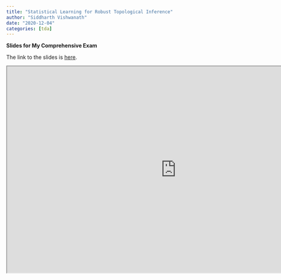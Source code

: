 ```yaml
---
title: "Statistical Learning for Robust Topological Inference"
author: "Siddharth Vishwanath"
date: "2020-12-04"
categories: [tda]
---
```


**Slides for My Comprehensive Exam**


The link to the slides is [here](https://sidvishwanath.com/slides/dec-2020/#1).

<iframe src="https://sidvishwanath.com/slides/dec-2020/#1" width="900" height="550"></iframe>
